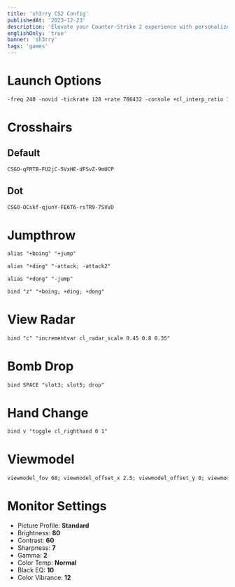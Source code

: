 ```yaml
---
title: 'sh3rry CS2 Config'
publishedAt: '2023-12-23'
description: 'Elevate your Counter-Strike 2 experience with personalized configurations on my CS2 Config Page.'
englishOnly: 'true'
banner: 'sh3rry'
tags: 'games'
---
```


# Launch Options

```md
-freq 240 -novid -tickrate 128 +rate 786432 -console +cl_interp_ratio 1 +fps_max 0
```

# Crosshairs

## Default
```md
CSGO-qFRTB-FU2jC-5VxHE-dFSvZ-9mUCP
```
## Dot
```md
CSGO-OCskf-qjunY-FE6T6-rsTR9-7SVvD
```
# Jumpthrow

```md
alias "+boing" "+jump"
```
```md
alias "+ding" "-attack; -attack2"
```
```md
alias "+dong" "-jump"
```
```md
bind "z" "+boing; +ding; +dong"
```

# View Radar

```md
bind "c" "incrementvar cl_radar_scale 0.45 0.8 0.35"
```

# Bomb Drop

```md
bind SPACE "slot3; slot5; drop"
```

# Hand Change

```md
bind v "toggle cl_righthand 0 1"
```

# Viewmodel

```md
viewmodel_fov 68; viewmodel_offset_x 2.5; viewmodel_offset_y 0; viewmodel_offset_z -1.5; viewmodel_presetpos 3;
```

# Monitor Settings


- Picture Profile: **Standard**
- Brightness: **80**
- Contrast: **60**
- Sharpness: **7**
- Gamma: **2**
- Color Temp: **Normal**
- Black EQ: **10**
- Color Vibrance: **12**


